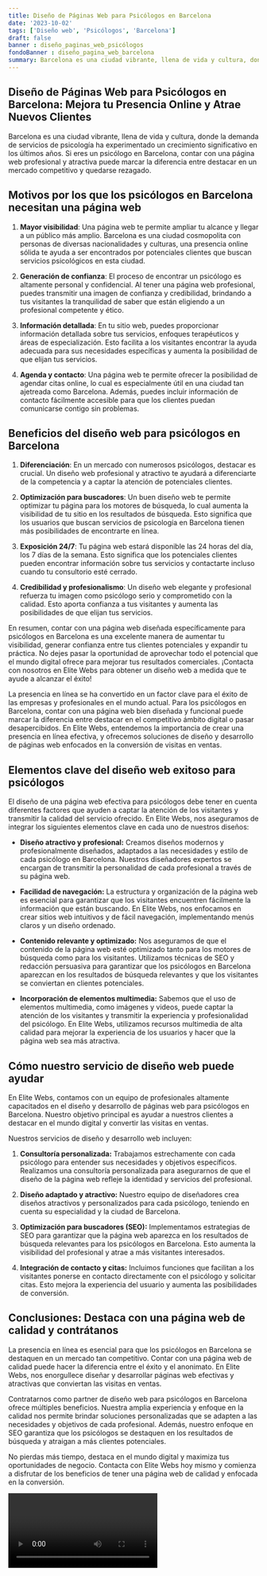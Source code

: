 ```yaml
---
title: Diseño de Páginas Web para Psicólogos en Barcelona
date: '2023-10-02'
tags: ['Diseño web', 'Psicólogos', 'Barcelona']
draft: false
banner : diseño_paginas_web_psicólogos
fondoBanner : diseño_pagina_web_barcelona
summary: Barcelona es una ciudad vibrante, llena de vida y cultura, donde la demanda de servicios de psicología ha experimentado un crecimiento significativo en los últimos años. Si eres un psicólogo en Barcelona, contar con una página web profesional y atractiva puede marcar la diferencia entre destacar en un mercado competitivo y quedarse rezagado.
---
```


## Diseño de Páginas Web para Psicólogos en Barcelona: Mejora tu Presencia Online y Atrae Nuevos Clientes

Barcelona es una ciudad vibrante, llena de vida y cultura, donde la demanda de servicios de psicología ha experimentado un crecimiento significativo en los últimos años. Si eres un psicólogo en Barcelona, contar con una página web profesional y atractiva puede marcar la diferencia entre destacar en un mercado competitivo y quedarse rezagado.

## Motivos por los que los psicólogos en Barcelona necesitan una página web

1. **Mayor visibilidad**: Una página web te permite ampliar tu alcance y llegar a un público más amplio. Barcelona es una ciudad cosmopolita con personas de diversas nacionalidades y culturas, una presencia online sólida te ayuda a ser encontrados por potenciales clientes que buscan servicios psicológicos en esta ciudad.

2. **Generación de confianza**: El proceso de encontrar un psicólogo es altamente personal y confidencial. Al tener una página web profesional, puedes transmitir una imagen de confianza y credibilidad, brindando a tus visitantes la tranquilidad de saber que están eligiendo a un profesional competente y ético.

3. **Información detallada**: En tu sitio web, puedes proporcionar información detallada sobre tus servicios, enfoques terapéuticos y áreas de especialización. Esto facilita a los visitantes encontrar la ayuda adecuada para sus necesidades específicas y aumenta la posibilidad de que elijan tus servicios.

4. **Agenda y contacto**: Una página web te permite ofrecer la posibilidad de agendar citas online, lo cual es especialmente útil en una ciudad tan ajetreada como Barcelona. Además, puedes incluir información de contacto fácilmente accesible para que los clientes puedan comunicarse contigo sin problemas.

## Beneficios del diseño web para psicólogos en Barcelona

1. **Diferenciación**: En un mercado con numerosos psicólogos, destacar es crucial. Un diseño web profesional y atractivo te ayudará a diferenciarte de la competencia y a captar la atención de potenciales clientes.

2. **Optimización para buscadores**: Un buen diseño web te permite optimizar tu página para los motores de búsqueda, lo cual aumenta la visibilidad de tu sitio en los resultados de búsqueda. Esto significa que los usuarios que buscan servicios de psicología en Barcelona tienen más posibilidades de encontrarte en línea.

3. **Exposición 24/7**: Tu página web estará disponible las 24 horas del día, los 7 días de la semana. Esto significa que los potenciales clientes pueden encontrar información sobre tus servicios y contactarte incluso cuando tu consultorio esté cerrado.

4. **Credibilidad y profesionalismo**: Un diseño web elegante y profesional refuerza tu imagen como psicólogo serio y comprometido con la calidad. Esto aporta confianza a tus visitantes y aumenta las posibilidades de que elijan tus servicios.

En resumen, contar con una página web diseñada específicamente para psicólogos en Barcelona es una excelente manera de aumentar tu visibilidad, generar confianza entre tus clientes potenciales y expandir tu práctica. No dejes pasar la oportunidad de aprovechar todo el potencial que el mundo digital ofrece para mejorar tus resultados comerciales. ¡Contacta con nosotros en Elite Webs para obtener un diseño web a medida que te ayude a alcanzar el éxito!

<GifSeo />

<Cta />

La presencia en línea se ha convertido en un factor clave para el éxito de las empresas y profesionales en el mundo actual. Para los psicólogos en Barcelona, contar con una página web bien diseñada y funcional puede marcar la diferencia entre destacar en el competitivo ámbito digital o pasar desapercibidos. En Elite Webs, entendemos la importancia de crear una presencia en línea efectiva, y ofrecemos soluciones de diseño y desarrollo de páginas web enfocados en la conversión de visitas en ventas.

## Elementos clave del diseño web exitoso para psicólogos

El diseño de una página web efectiva para psicólogos debe tener en cuenta diferentes factores que ayuden a captar la atención de los visitantes y transmitir la calidad del servicio ofrecido. En Elite Webs, nos aseguramos de integrar los siguientes elementos clave en cada uno de nuestros diseños:

- **Diseño atractivo y profesional:** Creamos diseños modernos y profesionalmente diseñados, adaptados a las necesidades y estilo de cada psicólogo en Barcelona. Nuestros diseñadores expertos se encargan de transmitir la personalidad de cada profesional a través de su página web.

- **Facilidad de navegación:** La estructura y organización de la página web es esencial para garantizar que los visitantes encuentren fácilmente la información que están buscando. En Elite Webs, nos enfocamos en crear sitios web intuitivos y de fácil navegación, implementando menús claros y un diseño ordenado.

- **Contenido relevante y optimizado:** Nos aseguramos de que el contenido de la página web esté optimizado tanto para los motores de búsqueda como para los visitantes. Utilizamos técnicas de SEO y redacción persuasiva para garantizar que los psicólogos en Barcelona aparezcan en los resultados de búsqueda relevantes y que los visitantes se conviertan en clientes potenciales.

- **Incorporación de elementos multimedia:** Sabemos que el uso de elementos multimedia, como imágenes y videos, puede captar la atención de los visitantes y transmitir la experiencia y profesionalidad del psicólogo. En Elite Webs, utilizamos recursos multimedia de alta calidad para mejorar la experiencia de los usuarios y hacer que la página web sea más atractiva.

## Cómo nuestro servicio de diseño web puede ayudar

En Elite Webs, contamos con un equipo de profesionales altamente capacitados en el diseño y desarrollo de páginas web para psicólogos en Barcelona. Nuestro objetivo principal es ayudar a nuestros clientes a destacar en el mundo digital y convertir las visitas en ventas.

Nuestros servicios de diseño y desarrollo web incluyen:

1. **Consultoría personalizada:** Trabajamos estrechamente con cada psicólogo para entender sus necesidades y objetivos específicos. Realizamos una consultoría personalizada para asegurarnos de que el diseño de la página web refleje la identidad y servicios del profesional.

2. **Diseño adaptado y atractivo:** Nuestro equipo de diseñadores crea diseños atractivos y personalizados para cada psicólogo, teniendo en cuenta su especialidad y la ciudad de Barcelona.

3. **Optimización para buscadores (SEO):** Implementamos estrategias de SEO para garantizar que la página web aparezca en los resultados de búsqueda relevantes para los psicólogos en Barcelona. Esto aumenta la visibilidad del profesional y atrae a más visitantes interesados.

4. **Integración de contacto y citas:** Incluimos funciones que facilitan a los visitantes ponerse en contacto directamente con el psicólogo y solicitar citas. Esto mejora la experiencia del usuario y aumenta las posibilidades de conversión.

## Conclusiones: Destaca con una página web de calidad y contrátanos

La presencia en línea es esencial para que los psicólogos en Barcelona se destaquen en un mercado tan competitivo. Contar con una página web de calidad puede hacer la diferencia entre el éxito y el anonimato. En Elite Webs, nos enorgullece diseñar y desarrollar páginas web efectivas y atractivas que conviertan las visitas en ventas.

Contratarnos como partner de diseño web para psicólogos en Barcelona ofrece múltiples beneficios. Nuestra amplia experiencia y enfoque en la calidad nos permite brindar soluciones personalizadas que se adapten a las necesidades y objetivos de cada profesional. Además, nuestro enfoque en SEO garantiza que los psicólogos se destaquen en los resultados de búsqueda y atraigan a más clientes potenciales.

No pierdas más tiempo, destaca en el mundo digital y maximiza tus oportunidades de negocio. Contacta con Elite Webs hoy mismo y comienza a disfrutar de los beneficios de tener una página web de calidad y enfocada en la conversión.

<Video />

<CtaBot job='Psicólogos' city='Barcelona' />

<Gmaps query='Barcelona+españa+maps' />